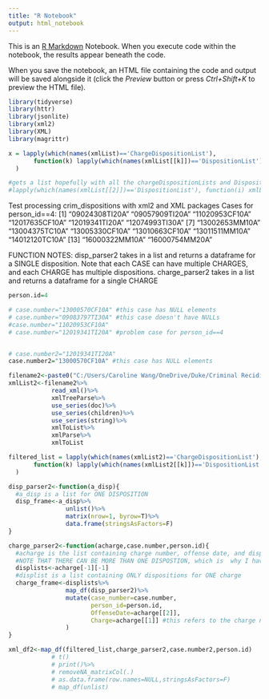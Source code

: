 ```yaml
---
title: "R Notebook"
output: html_notebook
---
```


This is an [R Markdown](http://rmarkdown.rstudio.com) Notebook. When you execute code within the notebook, the results appear beneath the code. 


When you save the notebook, an HTML file containing the code and output will be saved alongside it (click the *Preview* button or press *Ctrl+Shift+K* to preview the HTML file).

```r
library(tidyverse)
library(httr)
library(jsonlite)
library(xml2)
library(XML)
library(magrittr)

```


```r
x = lapply(which(names(xmlList)=='ChargeDispositionList'), 
       function(k) lapply(which(names(xmlList[[k]])=='DispositionList'), function(i) xmlList[[k]][[i]])
  )

#gets a list hopefully with all the chargeDispositionLists and DispositionLists, all numbered differently
#lapply(which(names(xmlList[[2]])=='DispositionList'), function(i) xmlList[[2]][[i]])
```

Test processing crim_dispositions with xml2 and XML packages
Cases for person_id==4: 
[1] "09024308TI20A" "09057909TI20A" "11020953CF10A" "12017635CF10A" "12019341TI20A" "12074993TI30A"
 [7] "13002653MM10A" "13004375TC10A" "13005330CF10A" "13010663CF10A" "13011511MM10A" "14012120TC10A"
[13] "16000322MM10A" "16000754MM20A"

FUNCTION NOTES: 
disp_parser2 takes in a list and returns a dataframe for a SINGLE disposition. Note that each CASE can have multiple CHARGES, and each CHARGE has multiple dispositions. 
charge_parser2 takes in a list and returns a dataframe for a single CHARGE
```r
person.id=4

# case.number="13000570CF10A" #this case has NULL elements
# case.number="09083797TI30A" #this case doesn't have NULLs
#case.number="11020953CF10A"
# case.number="12019341TI20A" #problem case for person_id==4


# case.number2="12019341TI20A"
case.number2="13000570CF10A" #this case has NULL elements

filename2<-paste0("C:/Users/Caroline Wang/OneDrive/Duke/Criminal Recidivism/disps_data/",case.number2,"crim_dispositions.txt_xml")
xmlList2<-filename2%>%
            read_xml()%>%
            xmlTreeParse%>%
            use_series(doc)%>%
            use_series(children)%>%
            use_series(string)%>%
            xmlToList%>%
            xmlParse%>%
            xmlToList

filtered_list = lapply(which(names(xmlList2)=='ChargeDispositionList'), 
       function(k) lapply(which(names(xmlList2[[k]])=='DispositionList'|names(xmlList2[[k]])=='Offense_Date'|names(xmlList2[[k]])=='Charge'), function(i) xmlList2[[k]][[i]])
  )

disp_parser2<-function(a_disp){
  #a_disp is a list for ONE DISPOSITION
  disp_frame<-a_disp%>%
                unlist()%>%
                matrix(nrow=1, byrow=T)%>%
                data.frame(stringsAsFactors=F)
}

charge_parser2<-function(acharge,case.number,person.id){
  #acharge is the list containing charge number, offense date, and disposition information 
  #NOTE THAT THERE CAN BE MORE THAN ONE DISPOSTION, which is  why I have to isolated the dispositions in their own list and call map_df on them
  displists<-acharge[-1][-1]
  #displist is a list containing ONLY dispositions for ONE charge
  charge_frame<-displists%>%
                map_df(disp_parser2)%>%
                mutate(case_number=case.number,
                       person_id=person.id,
                       OffenseDate=acharge[[2]],
                       Charge=acharge[[1]] #this refers to the charge number. How do I know the ordering is always consistent? 
                )
}

xml_df2<-map_df(filtered_list,charge_parser2,case.number2,person.id)
            # t()
            # print()%>%
            # removeNA_matrixCol(.)
            # as.data.frame(row.names=NULL,stringsAsFactors=F)
            # map_df(unlist) 


```

